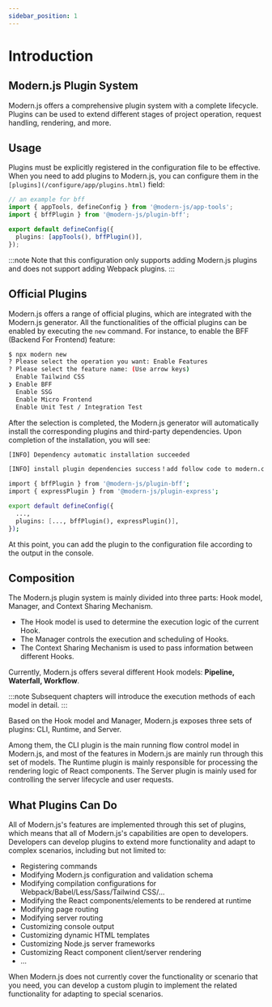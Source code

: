 ```yaml
---
sidebar_position: 1
---
```


# Introduction

## Modern.js Plugin System

Modern.js offers a comprehensive plugin system with a complete lifecycle. Plugins can be used to extend different stages of project operation, request handling, rendering, and more.

## Usage

Plugins must be explicitly registered in the configuration file to be effective. When you need to add plugins to Modern.js, you can configure them in the `[plugins](/configure/app/plugins.html)` field:

```ts title="edenx.config.ts"
// an example for bff
import { appTools, defineConfig } from '@modern-js/app-tools';
import { bffPlugin } from '@modern-js/plugin-bff';

export default defineConfig({
  plugins: [appTools(), bffPlugin()],
});
```

:::note
Note that this configuration only supports adding Modern.js plugins and does not support adding Webpack plugins.
:::

## Official Plugins

Modern.js offers a range of official plugins, which are integrated with the Modern.js generator. All the functionalities of the official plugins can be enabled by executing the `new` command. For instance, to enable the BFF (Backend For Frontend) feature:

```bash
$ npx modern new
? Please select the operation you want: Enable Features
? Please select the feature name: (Use arrow keys)
  Enable Tailwind CSS
❯ Enable BFF
  Enable SSG
  Enable Micro Frontend
  Enable Unit Test / Integration Test
```

After the selection is completed, the Modern.js generator will automatically install the corresponding plugins and third-party dependencies. Upon completion of the installation, you will see:

```bash
[INFO] Dependency automatic installation succeeded

[INFO] install plugin dependencies success！add follow code to modern.config.ts :

import { bffPlugin } from '@modern-js/plugin-bff';
import { expressPlugin } from '@modern-js/plugin-express';

export default defineConfig({
  ...,
  plugins: [..., bffPlugin(), expressPlugin()],
});
```

At this point, you can add the plugin to the configuration file according to the output in the console.

## Composition

The Modern.js plugin system is mainly divided into three parts: Hook model, Manager, and Context Sharing Mechanism.

- The Hook model is used to determine the execution logic of the current Hook.
- The Manager controls the execution and scheduling of Hooks.
- The Context Sharing Mechanism is used to pass information between different Hooks.

Currently, Modern.js offers several different Hook models: **Pipeline, Waterfall, Workflow**.

:::note
Subsequent chapters will introduce the execution methods of each model in detail.
:::

Based on the Hook model and Manager, Modern.js exposes three sets of plugins: CLI, Runtime, and Server.

Among them, the CLI plugin is the main running flow control model in Modern.js, and most of the features in Modern.js are mainly run through this set of models. The Runtime plugin is mainly responsible for processing the rendering logic of React components. The Server plugin is mainly used for controlling the server lifecycle and user requests.

## What Plugins Can Do

All of Modern.js's features are implemented through this set of plugins, which means that all of Modern.js's capabilities are open to developers. Developers can develop plugins to extend more functionality and adapt to complex scenarios, including but not limited to:

- Registering commands
- Modifying Modern.js configuration and validation schema
- Modifying compilation configurations for Webpack/Babel/Less/Sass/Tailwind CSS/...
- Modifying the React components/elements to be rendered at runtime
- Modifying page routing
- Modifying server routing
- Customizing console output
- Customizing dynamic HTML templates
- Customizing Node.js server frameworks
- Customizing React component client/server rendering
- ...

When Modern.js does not currently cover the functionality or scenario that you need, you can develop a custom plugin to implement the related functionality for adapting to special scenarios.
